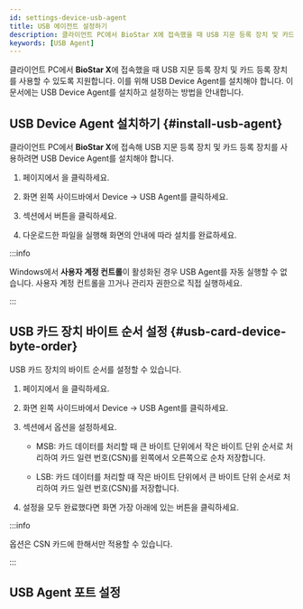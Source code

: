 ```yaml
---
id: settings-device-usb-agent
title: USB 에이전트 설정하기
description: 클라이언트 PC에서 BioStar X에 접속했을 때 USB 지문 등록 장치 및 카드 등록 장치를 사용하기 위한 방법을 안내합니다.
keywords: [USB Agent]
---
```


클라이언트 PC에서 **BioStar X**에 접속했을 때 USB 지문 등록 장치 및 카드 등록 장치를 사용할 수 있도록 지원합니다. 이를 위해 USB Device Agent를 설치해야 합니다. 이 문서에는 USB Device Agent를 설치하고 설정하는 방법을 안내합니다.

## USB Device Agent 설치하기 {#install-usb-agent}

클라이언트 PC에서 **BioStar X**에 접속해 USB 지문 등록 장치 및 카드 등록 장치를 사용하려면 USB Device Agent를 설치해야 합니다.

1. <Cmd sid='shell.header.launcher' /> 페이지에서 <Cmd sid='shell.header.setting' />을 클릭하세요.

1. 화면 왼쪽 사이드바에서 <Cmd>Device</Cmd> → <Cmd>USB Agent</Cmd>를 클릭하세요.

1. <Cmd sid='settings.usgAgent.lable' product='2' /> 섹션에서 <Cmd sid='button.download' product='2' /> 버튼을 클릭하세요.

1. 다운로드한 파일을 실행해 화면의 안내에 따라 설치를 완료하세요.

:::info

Windows에서 **사용자 계정 컨트롤**이 활성화된 경우 USB Agent를 자동 실행할 수 없습니다. 사용자 계정 컨트롤을 끄거나 관리자 권한으로 직접 실행하세요.

:::


## USB 카드 장치 바이트 순서 설정 {#usb-card-device-byte-order}

USB 카드 장치의 바이트 순서를 설정할 수 있습니다.

1. <Cmd sid='shell.header.launcher' /> 페이지에서 <Cmd sid='shell.header.setting' />을 클릭하세요.

1. 화면 왼쪽 사이드바에서 <Cmd>Device</Cmd> → <Cmd>USB Agent</Cmd>를 클릭하세요.

1. <Cmd sid='settings.usbAgent.byteOrder.title' product='2' /> 섹션에서 <Cmd sid='settings.usbAgent.byteOrder' product='2' /> 옵션을 설정하세요.

    * <Cmd>MSB</Cmd>: 카드 데이터를 처리할 때 큰 바이트 단위에서 작은 바이트 단위 순서로 처리하여 카드 일련 번호(CSN)를 왼쪽에서 오른쪽으로 순차 저장합니다.

    * <Cmd>LSB</Cmd>: 카드 데이터를 처리할 때 작은 바이트 단위에서 큰 바이트 단위 순서로 처리하여 카드 일련 번호(CSN)를 저장합니다.

1. 설정을 모두 완료했다면 화면 가장 아래에 있는 <Cmd sid='button.apply' product='2' /> 버튼을 클릭하세요.

:::info

<Cmd sid='settings.usbAgent.byteOrder' product='2' /> 옵션은 CSN 카드에 한해서만 적용할 수 있습니다.

:::


## USB Agent 포트 설정